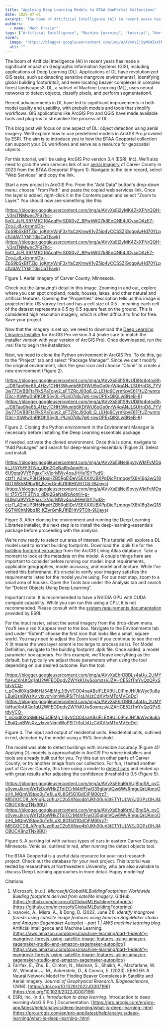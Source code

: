 ```yaml
---
title: "Applying Deep Learning Models to BTAA GeoPortal Collections"
date: 2025-07-01
excerpt: "The boom of Artificial Intelligence (AI) in recent years has made a significant impact on Geographic Information Systems (GIS), including applications of Deep Learning (DL)."
authors:
  - name: "Mech Frazier"
tags: ["Artificial Intelligence", "Machine Learning", "tutorial", "Northwestern", "deep learning"]
cover:
  image: "https://blogger.googleusercontent.com/img/a/AVvXsEj2yMK4ZkXFNrQQH-_V3rsTNMwnc7Fd7hc-Ilo0l_JsFLS97M1Cl16AcqPyrSDX0yZ_BPwhWG7k8EoQNE4JCysoOAzE7-ZcoJ_dLxksnnbDb-ZpS9bSkBfTZjg_jgKntyWnF3xYaCzKmwK1vZ5ip4yCCSSZiGcggAvHd70YLpc1UdAVTYkFT0jsCaTEavk=s320"
  alt: ""
---
```


The boom of Artificial Intelligence (AI) in recent years has made a significant impact on Geographic Information Systems (GIS), including applications of Deep Learning (DL). Applications of DL have revolutionized GIS tasks, such as detecting   sensitive mangrove environments1, identifying global building footprints2, and even locating beaver complexes in complex forest landscapes3. DL, a subset of Machine Learning (ML), uses neural networks to detect objects, classify   pixels, and perform segmentation4.

 

Recent advancements in DL have led to significant improvements in both model quality and usability, with prebuilt models and tools that simplify workflows. GIS applications like ArcGIS Pro and QGIS have made available tools and plug-ins   to streamline the process of DL.

 

This blog post will focus on one aspect of DL: object detection using aerial imagery. We’ll explore how to use predefined models in ArcGIS Pro provided by ESRI. The aim is to introduce you to how the BTAA Geoportal collection can support   your DL workflows and serve as a resource for geospatial objects.

 

For this tutorial, we’ll be using ArcGIS Pro version 3.4 (ESRI, Inc). We’ll also need to grab the web services link of our  [aerial imagery](https://geo.btaa.org/catalog/3204cb7680fc49c38eb6d325764092f7) of Carver County in 2023 from the BTAA Geoportal (Figure 1). Navigate to the item record, select “Web Services” and copy the link.

 

Start a new project in ArcGIS Pro. From the "Add Data" button's drop-down menu, choose "From Path" and paste the copied web services link. Once the layer is added, right-click it in the Contents panel and select "Zoom to Layer." You should   now see something like this:

 

 

[https://blogger.googleusercontent.com/img/a/AVvXsEj2yMK4ZkXFNrQQH-_V3rsTNMwnc7Fd7hc-Ilo0l_JsFLS97M1Cl16AcqPyrSDX0yZ_BPwhWG7k8EoQNE4JCysoOAzE7-ZcoJ_dLxksnnbDb-ZpS9bSkBfTZjg_jgKntyWnF3xYaCzKmwK1vZ5ip4yCCSSZiGcggAvHd70YLpc1UdAVTYkFT0jsCaTEavk](https://blogger.googleusercontent.com/img/a/AVvXsEj2yMK4ZkXFNrQQH-_V3rsTNMwnc7Fd7hc-Ilo0l_JsFLS97M1Cl16AcqPyrSDX0yZ_BPwhWG7k8EoQNE4JCysoOAzE7-ZcoJ_dLxksnnbDb-ZpS9bSkBfTZjg_jgKntyWnF3xYaCzKmwK1vZ5ip4yCCSSZiGcggAvHd70YLpc1UdAVTYkFT0jsCaTEavk)

 

Figure 1. Aerial imagery of Carver County, Minnesota.

 

 

Check out the (amazing!) detail in this image. Zooming in and out, explore where you can spot cropland, roads, houses, lakes, and other natural and artificial features. Opening the “Properties” description tells us this image is projected   into US survey feet and has a cell size of 0.5 – meaning each cell of the dataset represents a 0.5 by 0.5 square feet on the ground. This is considered high resolution imagery, which is often difficult to find for free. Save your project.

 

Now that the imagery is set up, we need to download the   [Deep Learning Libraries Installer](https://github.com/Esri/deep-learning-frameworks) for ArcGIS Pro version 3.4 (make sure to match the installer version with your version of ArcGIS Pro). Once downloaded, run the .msi file to begin the installation.

 

Next, we need to clone the Python environment in ArcGIS Pro. To do this, go to the “Project” tab and select “Package Manager”. Since we can’t modify the original environment, click the gear icon and choose “Clone” to create a new environment   (Figure 2).

 

[https://blogger.googleusercontent.com/img/a/AVvXsEjil1S8vUDjRd4ptoxBh_JD8Tao9he65_4Hzv1CHH3Wumb6KDfWU6oGp0nrW4qANJLSUHpD8_7YV3w77OVBBFtsFIkSPaTgjw2_sFTZRcJ93g8_Q_LEHq9CyrnKpvE61FtUZrwmtsD3cI-XbWw3nRKOhS5y0L-PIJn07dIu7pK-rnwOPExQIKjLwBNeB-8](https://blogger.googleusercontent.com/img/a/AVvXsEjil1S8vUDjRd4ptoxBh_JD8Tao9he65_4Hzv1CHH3Wumb6KDfWU6oGp0nrW4qANJLSUHpD8_7YV3w77OVBBFtsFIkSPaTgjw2_sFTZRcJ93g8_Q_LEHq9CyrnKpvE61FtUZrwmtsD3cI-XbWw3nRKOhS5y0L-PIJn07dIu7pK-rnwOPExQIKjLwBNeB-8)

 

Figure 2. Cloning the Python environment in the Environment Manager is necessary before installing the Deep Learning essentials package.

 

If needed, activate the cloned environment. Once this is done, navigate to “Add Packages” and search for deep-learning-essentials (Figure 3). Select and install.

 

[https://blogger.googleusercontent.com/img/a/AVvXsEijNei9pvtyWktFvMDqkj_t75Y5FF3TNb_dDq2GeNaI9cAomH-g-6U9qta9VY5PgaxTkVjorMWv4oaJHHe1SYTvdS-ctzf1_A2mUP3H5HgxHZB5RgElDeVSEXXXUBXPpDicPzmbgyfX8Vl6g3wQ186GTW8hM9bq1R_KZyrGmRJ1fIBHtV9TOit-9lJjeys](https://blogger.googleusercontent.com/img/a/AVvXsEijNei9pvtyWktFvMDqkj_t75Y5FF3TNb_dDq2GeNaI9cAomH-g-6U9qta9VY5PgaxTkVjorMWv4oaJHHe1SYTvdS-ctzf1_A2mUP3H5HgxHZB5RgElDeVSEXXXUBXPpDicPzmbgyfX8Vl6g3wQ186GTW8hM9bq1R_KZyrGmRJ1fIBHtV9TOit-9lJjeys)

 

Figure 3. After cloning the environment and running the Deep Learning Libraries installer, the next step is to install the deep-learning-essentials package before proceeding with the analysis.

 

We’re now ready to select our area of interest. This tutorial will explore a DL model used to extract building footprints. Download the .dplk file for the    [building footprint extraction](https://www.arcgis.com/home/item.html?id=a6857359a1cd44839781a4f113cd5934) from the ArcGIS Living Atlas database. Take a moment to look at the metadata on the model. A couple things here are important to consider before running our model: input requirements, applicable geographies, model accuracy,   and model architecture. While I’ve vetted this beforehand, it’s crucial to verify your imagery satisfies the requirements listed for the model you’re using. For our next step, zoom to a small area of houses. Open the Tools box under the Analysis tab and search   for “Detect Objects Using Deep Learning”.

 

Important note: It is recommended to have a NVIDIA GPU with CUDA compute capability. While you can run this using a CPU, it is not recommended. Please consult with the    [system requirements documentation](https://pro.arcgis.com/en/pro-app/latest/help/analysis/deep-learning/deep-learning-faq.htm#anchor2) provided by ESRI.

 

For the input raster, select the aerial imagery from the drop-down menu. You’ll see a red X appear next to the box. Navigate to the Environments tab and under “Extent” choose the first icon that looks like a small, square world. You may   need to adjust the Zoom level if you continue to see the red X (it means the web layer extent is too large to process as is). For Model Definition, navigate to the building footprint .dplk file. Once added, a model parameter box appears. For this example,   we’ll leave everything as the default, but typically we adjust these parameters when using the tool depending on our desired outcome. Run the tool.

 

[https://blogger.googleusercontent.com/img/a/AVvXsEhrDBBLs4aUu_2UMYfxHucXnUtQq1qU2WFEODqdvZWYkKUwSoxmzsVJZAHCE52tTmYvQzQPxStdyVCQ-t_pOndI0XqSM6HJ54lEMg_1jByVCO04naABsIFLEX9UL0IPmJHfJkWyc9u8aLBujQsnBWsXv_yIxvoNimhWuPSITh1oLhUzCdXVfxMToMVEqDc](https://blogger.googleusercontent.com/img/a/AVvXsEhrDBBLs4aUu_2UMYfxHucXnUtQq1qU2WFEODqdvZWYkKUwSoxmzsVJZAHCE52tTmYvQzQPxStdyVCQ-t_pOndI0XqSM6HJ54lEMg_1jByVCO04naABsIFLEX9UL0IPmJHfJkWyc9u8aLBujQsnBWsXv_yIxvoNimhWuPSITh1oLhUzCdXVfxMToMVEqDc)

 

Figure 4. The input and output of residential units. Residential units, outlined in red, detected by the model using a 95% threshold.

 

The model was able to detect buildings with incredible accuracy (Figure 4)! Applying DL models is approachable in ArcGIS Pro where installers and tools are already built out for you. Try this out on other parts of Carver County, or try   another image from our collection. For fun, I tested another part of Carver County, this time using a model to    [detect cars](https://www.arcgis.com/home/item.html?id=cfc57b507f914d1593f5871bf0d52999) and ended up with great results after adjusting the confidence threshold to 0.5 (Figure 5).

 

[https://blogger.googleusercontent.com/img/a/AVvXsEhqI6rhUjBhoSA_pvCs0ywuJkrrgWnTzDoWHkZTdiECrM4hfFjwO35gIpnVQw6WvRmguQrUAmoOziHi_MQmVjStpo0uTefiLuXL8Gf5G1GdCjFM00rz7-Ml5GOCD8_APngRJzdfIuzC2b5XNxo4b1JKh00uh3tETYfULWEJ0GPzOHJI4CBUCK8nzTNx9BU](https://blogger.googleusercontent.com/img/a/AVvXsEhqI6rhUjBhoSA_pvCs0ywuJkrrgWnTzDoWHkZTdiECrM4hfFjwO35gIpnVQw6WvRmguQrUAmoOziHi_MQmVjStpo0uTefiLuXL8Gf5G1GdCjFM00rz7-Ml5GOCD8_APngRJzdfIuzC2b5XNxo4b1JKh00uh3tETYfULWEJ0GPzOHJI4CBUCK8nzTNx9BU)

 

Figure 5. A parking lot with various types of cars in eastern Carver County, Minnesota. Vehicles, outlined in red, after running the detect objects tool.

 

The BTAA Geoportal is a useful data resource for your next research project. Check out the database for your next project. This tutorial was tested by researchers at Northwestern University, who are also available to discuss Deep Learning   approaches in more detail. Happy modeling!

 

 

Citations

 
1. Microsoft. (n.d.). *Microsoft/GlobalMLBuildingFootprints: Worldwide Building footprints derived from satellite imagery*. GitHub. [https://github.com/microsoft/GlobalMLBuildingFootprints](https://github.com/microsoft/GlobalMLBuildingFootprints)
2. Ivanovic, A., Misra, A., &amp; Dong, D. (2022, June 21). *Identify mangrove forests using satellite image features using Amazon SageMaker studio and Amazon Sagemaker Autopilot – part 1 | AWS machine learning blog*. Artificial Intelligence and Machine Learning. [https://aws.amazon.com/blogs/machine-learning/part-1-identify-mangrove-forests-using-satellite-image-features-using-amazon-sagemaker-studio-and-amazon-sagemaker-autopilot/](https://aws.amazon.com/blogs/machine-learning/part-1-identify-mangrove-forests-using-satellite-image-features-using-amazon-sagemaker-studio-and-amazon-sagemaker-autopilot/)
3. Fairfax, E., Zhu, E., Clinton, N., Maiman, S., Shaikh, A., Macfarlane, W. W., Wheaton, J. M., Ackerstein, D., &amp; Corwin, E. (2023). EEAGER: A Neural Network Model for Finding Beaver Complexes in Satellite and Aerial Imagery. *Journal of Geophysical Research. Biogeosciences*, *128*(6). [https://doi.org/10.1029/2022JG007196](https://doi.org/10.1029/2022JG007196)
4. ESRI, Inc. (n.d.). *Introduction to deep learning*. Introduction to deep learning-ArcGIS Pro | Documentation. [https://pro.arcgis.com/en/pro-app/latest/help/analysis/deep-learning/what-is-deep-learning-.htm](https://pro.arcgis.com/en/pro-app/latest/help/analysis/deep-learning/what-is-deep-learning-.htm)
